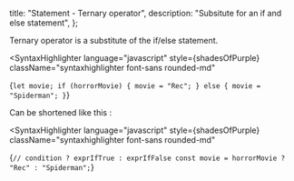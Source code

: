 
  title: "Statement - Ternary operator",
  description: "Subsitute for an if and else statement",
};


Ternary operator is a substitute of the if/else statement.

<SyntaxHighlighter
  language="javascript"
  style={shadesOfPurple}
  className="syntaxhighlighter font-sans rounded-md"
>
  {`let movie;
if (horrorMovie) {
  movie = "Rec";
} else {
  movie = "Spiderman";
}`}
</SyntaxHighlighter>

Can be shortened like this :

<SyntaxHighlighter
  language="javascript"
  style={shadesOfPurple}
  className="syntaxhighlighter font-sans rounded-md"
>
  {`// condition ? exprIfTrue : exprIfFalse
const movie = horrorMovie ? "Rec" : "Spiderman";`}
</SyntaxHighlighter>
